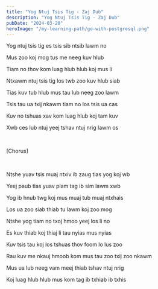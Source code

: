 ```yaml
---
title: "Yog Ntuj Tsis Tig - Zaj Dub"
description: "Yog Ntuj Tsis Tig - Zaj Dub"
pubDate: "2024-03-20"
heroImage: "/my-learning-path/go-with-postgresql.png"
---
```


Yog ntuj tsis tig es tsis sib ntsib lawm no

Mus zoo koj mog tus me neeg kuv hlub

Tiam no thov kom luag hlub hlub koj mus li

Ntxawm ntuj tsis tig los twb zoo kuv hlub siab

Tias kuv tub hlub mus tau lub neeg zoo lawm

Tsis tau ua txij nkawm tiam no los tsis ua cas

Kuv no tshuas xav kom luag hlub koj tam kuv

Xwb ces lub ntuj yeej tshav ntuj nrig lawm os

<br />

[Chorus]

<br />

Ntshe yuav tsis muaj ntxiv ib zaug tias yog koj wb

Yeej paub tias yuav plam tag ib sim lawm xwb

Yog ib hnub twg koj mus muaj tub muaj ntxhais

Los ua zoo siab thiab tu lawm koj zoo mog

Ntshe yog tiam no txoj hmoo yeej los li no

Es kuv thiab koj thiaj li tau nyias mus nyias

Kuv tsis tau koj los tshuas thov foom lo lus zoo

Rau kuv me nkauj hmoob kom mus tau zoo txij zoo nkawm

Mus ua lub neeg vam meej thiab tshav ntuj nrig

Koj luag hlub hlub mus kom tag ib txhiab ib txhis

